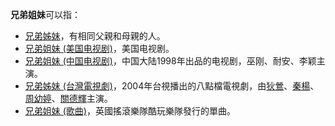 '''兄弟姐妹'''可以指：
*[[兄弟姊妹|兄弟姊妹]]，有相同父親和母親的人。
*[[兄弟姐妹_(美国电视剧)|兄弟姐妹 (美国电视剧)]]，美国电视剧。
*[[兄弟姐妹_(中国电视剧)|兄弟姐妹 (中国电视剧)]]，中国大陆1998年出品的电视剧，巫刚、耐安、李颖主演。
*[[兄弟姊妹_(台灣電視劇)|兄弟姊妹 (台灣電視劇)]]，2004年台視播出的八點檔電視劇，由[[狄鶯|狄鶯]]、[[秦楊|秦楊]]、[[周幼婷|周幼婷]]、[[關德輝|關德輝]]主演。
*[[兄弟姐妹_(歌曲)|兄弟姐妹 (歌曲)]]，英國搖滾樂隊酷玩樂隊發行的單曲。
{{消歧义|X|cat=四字作品消歧义}}